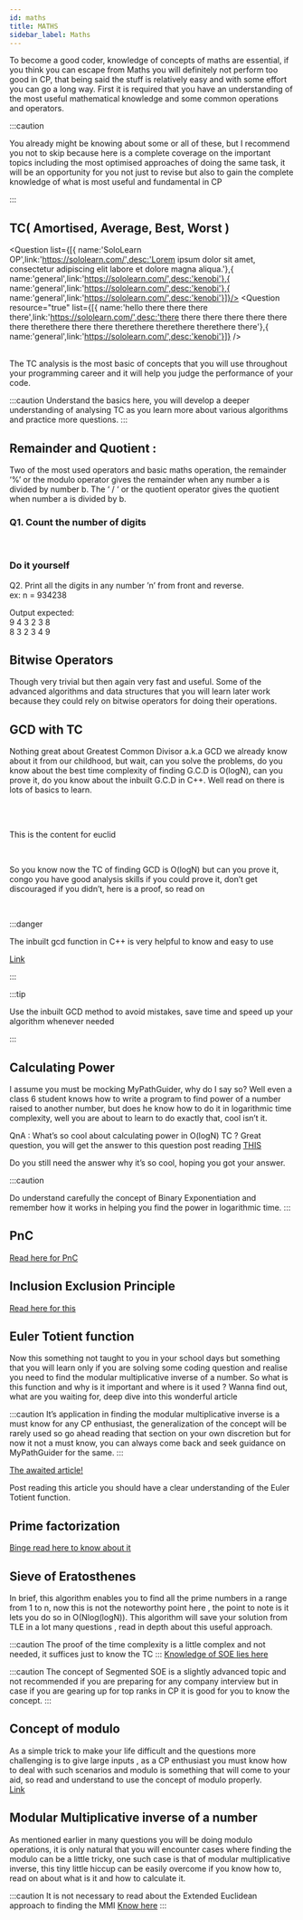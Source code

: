 ```yaml
---
id: maths
title: MATHS
sidebar_label: Maths
---
```






To become a good coder, knowledge of concepts  of maths are essential, if you think you can escape from Maths you will definitely not perform too good in CP, that being said the stuff is relatively easy and with some effort you can go a long way. First it is required that you have an understanding of the most useful mathematical knowledge and some common operations and operators.

:::caution

You already might be knowing about some or all of these, but I recommend you not to skip because here is a complete coverage on the important topics including the most optimised approaches of doing the same task, it will be an opportunity for you not just to revise but also to gain the complete knowledge of what is most useful and fundamental in CP

:::

## TC( Amortised, Average, Best, Worst )
<Card title="TC (Amortised, Average, Best, Worst)" url="https://www.basicsbehind.com/2016/12/18/analysis-of-algorithms/" />

<Question  list={[{ name:'SoloLearn OP',link:'https://sololearn.com/',desc:'Lorem ipsum dolor sit amet, consectetur adipiscing elit labore et dolore magna aliqua.'},{ name:'general',link:'https://sololearn.com/',desc:'kenobi'},{ name:'general',link:'https://sololearn.com/',desc:'kenobi'},{ name:'general',link:'https://sololearn.com/',desc:'kenobi'}]}/>
<Question resource="true" list={[{ name:'hello there there there there',link:'https://sololearn.com/',desc:'there there there there there there there therethere there there therethere therethere therethere there'},{ name:'general',link:'https://sololearn.com/',desc:'kenobi'}]} />

<!-- [Link](https://www.basicsbehind.com/2016/12/18/analysis-of-algorithms/) -->

<br/>
The TC analysis is the most basic of concepts that you will use throughout your programming career and it will help you judge the performance of your code.

:::caution
Understand the basics here, you will develop a deeper understanding of analysing TC as you learn more about various algorithms and practice more questions.
:::


## Remainder and Quotient : 
Two of the most used operators and basic maths operation, the remainder ‘%’ or the modulo operator gives the remainder when any number a is divided by number b. The ‘ / ‘ or the quotient operator gives the quotient when number a is divided by b.

### Q1. Count the number of digits

<Card title="Problem 1 - Count the number of digits" link='false' titles="Very Easy" description="Go through the method 1 or the iterative method of counting the number of digits."/>

<br />

<Card title="Problem 1 - Count the number of digits"  url="https://www.geeksforgeeks.org/program-count-digits-integer-3-different-methods/" />

<!-- [Question Link](https://www.geeksforgeeks.org/program-count-digits-integer-3-different-methods/)<br/>
Go through the method 1 or the iterative method of counting the number of digits. -->

### Do it yourself

Q2. Print all the digits in any number ’n’ from front and reverse.<br/>
ex: n = 934238<br/>

Output expected:<br/>
9 4 3 2 3 8<br/>
8 3 2 3 4 9 

## Bitwise Operators


Though very trivial but then again very fast and useful. Some of the advanced algorithms and data structures that you will learn later work because they could rely on bitwise operators for doing their operations.<br/>

<Card title="Bitwise Operators" url="https://www.hackerearth.com/practice/basic-programming/bit-manipulation/basics-of-bit-manipulation/tutorial/" />


<!-- [Link](https://www.hackerearth.com/practice/basic-programming/bit-manipulation/basics-of-bit-manipulation/tutorial/) -->



## GCD with TC

Nothing great about Greatest Common Divisor a.k.a GCD we already know about it from our childhood, but wait, can you solve the problems, do you know about the best time complexity of finding G.C.D is O(logN), can you prove it, do you know about the inbuilt G.C.D in C++. Well read on there is lots of basics to learn.

<br />
<Card title="GCD - Codeforce" url="https://codeforces.com/blog/entry/46457#:~:text=Theorem%201%20%3A%20let%20'a',%3D9%20and%20b%3D2." />

<br />

<!-- [First Link](https://codeforces.com/blog/entry/46457#:~:text=Theorem%201%20%3A%20let%20'a',%3D9%20and%20b%3D2.) -->

This is the content for euclid


<Card title="Euclid - CP Algorithm" url="http://cp-algorithms.com/algebra/euclid-algorithm.html" />
<br />

<!-- [Second Link](http://cp-algorithms.com/algebra/euclid-algorithm.html) -->

So you know now the TC of finding GCD is O(logN) but can you prove it, congo you have good analysis skills if you could prove it, don’t get discouraged if you didn’t, here is a proof, so read on 


<Card title="Complexity Discussion - Quora" url="https://www.quora.com/What-is-the-time-complexity-of-Euclids-GCD-algorithm" />

<!-- [Here](https://www.quora.com/What-is-the-time-complexity-of-Euclids-GCD-algorithm) -->

<br />

:::danger 

The inbuilt gcd function in C++ is very helpful to know and easy to use


[Link](https://www.geeksforgeeks.org/stdgcd-c-inbuilt-function-finding-gcd/)

:::

:::tip

Use the inbuilt GCD method to avoid mistakes, save time and speed up your algorithm whenever needed

:::


## Calculating Power

I assume you must be mocking MyPathGuider, why do I say so? Well even a class 6 student knows how to write a program to find power of a number raised to another number, but does he know how to do it in logarithmic time complexity, well you are about to learn to do exactly that, cool isn’t it.

QnA : What’s so cool about calculating power in O(logN) TC ?
Great question, you will get the answer to this question post reading
[THIS](https://cp-algorithms.com/algebra/binary-exp.html)

Do you still need the answer why it’s so cool, hoping you got your answer.


:::caution

Do understand carefully the concept of Binary Exponentiation and remember how it works in helping you find the power in logarithmic time. 
:::

## PnC
[Read here for PnC](https://www.hackerearth.com/practice/math/combinatorics/basics-of-combinatorics/tutorial/)

## Inclusion Exclusion Principle
[Read here for this](https://www.hackerearth.com/practice/math/combinatorics/inclusion-exclusion/tutorial/)




## Euler Totient function 
Now this something not taught to you in your school days but something that you will learn only if you are solving some coding question and realise you need to find the modular multiplicative inverse of a number. So what is this function and why is it important and where is it used ? Wanna find out, what are you waiting for, deep dive into this wonderful article

:::caution 
It’s application in finding the modular multiplicative inverse is a must know for any CP enthusiast, the generalization of the concept will be rarely used so go ahead reading that section on your own discretion but for now it not a must know, you can always come back and seek guidance on MyPathGuider for the same.
:::

[The awaited article!](https://cp-algorithms.com/algebra/phi-function.html)

Post reading this article you should have a clear understanding of the Euler Totient function. 




## Prime factorization 
[Binge read here to know about it](https://www.youtube.com/watch?v=6PDtgHhpCHo&feature=player_embedded_uturn)


## Sieve of Eratosthenes 
In brief, this algorithm enables you to find all the prime numbers in a range from 1 to n, now this is not the noteworthy point here , the point to note is it lets you do so in O(Nlog(logN)). This algorithm will save your solution from TLE in a lot many questions , read in depth about this useful approach.

:::caution
The proof of the time complexity is a little complex and not needed, it suffices just to know the TC
:::
[Knowledge of SOE lies here](https://cp-algorithms.com/algebra/sieve-of-eratosthenes.html)

:::caution
The concept of Segmented SOE is a slightly advanced topic and not recommended if you are preparing for any company interview but in case if you are gearing up for top ranks in CP it is good for you to know the concept.
:::




## Concept of modulo 
As a simple trick to make your life difficult and the questions more challenging is to give large inputs , as a CP enthusiast you must know how to deal with such scenarios and modulo is something that will come to your aid, so read and understand to use the concept of modulo properly.<br/>
[Link](https://www.hackerearth.com/practice/notes/abhinav92003/why-output-the-answer-modulo-109-7/)


## Modular Multiplicative inverse of a number

As mentioned earlier in many questions you will be doing modulo operations, it is only natural that you will encounter cases where finding the modulo can be a little tricky, one such case is that of modular multiplicative inverse, this tiny little hiccup can be easily overcome if you know how to, read on about what is it  and how to calculate it.

:::caution 
It is not necessary to read about the Extended Euclidean approach to finding the MMI
[Know here](https://cp-algorithms.com/algebra/module-inverse.html)
:::